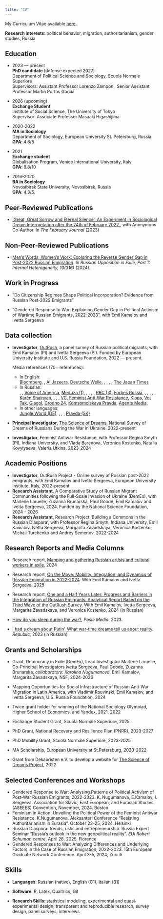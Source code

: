 ```yaml
---
title: "CV"
---
```


<!-- --- -->

<!-- title: "CV" -->

<!-- output: -->

<!--   pdf_document: -->

<!--     latex_engine: xelatex -->

<!--     keep_tex: true -->

<!--   html_document: -->

<!--     df_print: paged -->

<!-- header-includes: -->

<!-- - \usepackage{fontspec} -->

<!-- - \usepackage{polyglossia} -->

<!-- - \setmainlanguage{english} -->

<!-- - \setotherlanguage{russian} -->

<!-- - \usepackage{enumitem} -->

<!-- - \setlist{nolistsep} -->

<!-- - \usepackage{sectsty} -->

<!-- - \sectionfont{\centering} -->

<!-- - \usepackage[margin=1in]{geometry} -->

<!-- - \usepackage{multicol} -->

<!-- urlcolor: blue -->

<!-- --- -->

<!-- This css code to control size of the page title. Here it is 0 to make it invisible -->

```{=html}
<style>
.title {
  font-size: 0px;
}
</style>
```
My Curriculum Vitae available [here](https://drive.google.com/open?id=1sia680YPK_Va4iN1uqwWC7o70kRgecEL&usp=drive_fs).


<!-- **Date of birth**: 25.10.1988\ -->

<!-- **Email**: [emil.kamalov\@eui.eu](mailto:emil.kamalov@eui.eu){.email}, [em.kamalov\@gmail.com](mailto:em.kamalov@gmail.com){.email}\ -->

<!-- **Phone**: +39-351-926-99-08\ -->

<!-- **Webpage**: [www.emilkamalov.com](https://emilkamalov.com/) -->

**Research interests**: political behavior, migration, authoritarianism, gender studies, Russia

<!-- <br>   -->

\vspace{1mm} \hrule

<!-- \vspace{1mm}  -->

## Education

-   2023 --- present\
    **PhD candidate** (defense expected 2027)\
    Department of Political Science and Sociology, Scuola Normale Superiore\
    Supervisors: Assistant Professor Lorenzo Zamponi, Senior Assistant Professor Martín Portos García

-   2026 (upcoming)\
    **Exchange Student**\
    Institute of Social Science, The University of Tokyo\
    Supervisor: Associate Professor Masaaki Higashijima

-   2020-2022\
    **MA in Sociology**\
    Department of Sociology, European University St. Petersburg, Russia\
    **GPA**: 4.6/5

-   2021\
    **Exchange student**\
    Globalisation Program, Venice International University, Italy\
    **GPA**: 8.8/10<!-- 2010-2013\ -->

<!-- **PhD-student**\ -->

<!-- Elabuga Institute of Kazan Federal University. -->

-   2016-2020\
    **BA in Sociology**\
    Novosibirsk State University, Novosibirsk, Russia\
    **GPA**: 4.3/5.

<!-- -   2004-2007\ -->

<!--     **Diploma with distinction in specialized secondary education, Qualification: accountant**\ -->

<!--     Kama State Engineering and Economics Academy.\ -->

<!--     **GPA**: 4.8/5. -->

<!-- <br>   -->

<!-- \vspace{1mm} -->

<!-- \hrule -->

<!-- \vspace{1mm}  -->

## Peer-Reviewed Publications

-   [‘Great, Great Sorrow and Eternal Silence’: An Experiment in Sociological Dream Interpretation after the 24th of February 2022.](https://thefebruaryjournal.org/index.php/tfj/article/view/67), with Anonymous Co-Author. In *The February Journal* (2023)

## Non-Peer-Reviewed Publications

-   [Men’s Words, Women’s Work: Exploring the Reverse Gender Gap in Post-2022 Russian Emigration](https://www.research-collection.ethz.ch/handle/20.500.11850/692533). In *Russian Opposition in Exile, Part 1: Internal Heterogeneity, 10(316)* (2024).

<!-- <br>   -->

<!-- \vspace{1mm} -->

<!-- \hrule -->

<!-- ## Revise & Resubmit -->


<!-- -   "Feminism in Action: Unveiling the Political Power of the Feminist Anti-war Resistance", (R&R at *Communist and Post-Communist Studies*) -->

<!-- <br>   -->

<!-- \vspace{1mm} -->

<!-- \hrule -->

<!-- \vspace{1mm} -->


## Work in Progress

-   "Do Citizenship Regimes Shape Political Incorporation? Evidence from Russian Post-2022 Emigrants"

-   "Gendered Response to War: Explaining Gender Gap in Political Activism of Wartime Russian Emigrants, 2022-2023", with Emil Kamalov and Ivetta Sergeeva

## Data collection

-   **Investigator**, [OutRush](https://outrush.io/eng), a panel survey of Russian political migrants, with Emil Kamalov (PI) and Ivetta Sergeeva (PI). Funded by European University Institute and U.S. Russia Foundation, 2022 --- present.

    Media references (70+ references):

    -   In English:\
        [Bloomberg](https://www.bloomberg.com/news/articles/2024-05-02/russians-who-fled-war-return-in-boost-for-putin-s-war-economy), \href{https://www.ft.com/content/5e6bcce9-7bda-4b29-b1b7-f7df6e879fd9}{Financial Times}, [Al Jazeera](https://www.aljazeera.com/news/2024/1/22/russian-exiles-unlikely-to-return), [Deutsche Welle](https://www.dw.com/en/russia-why-people-are-returning-despite-the-war-in-ukraine/a-67022321), \href{https://www.cnbc.com/2022/11/25/georgia-armenia-turkey-economies-boom-with-russian-wealth-migration.html}{CNBC}, \href{https://fortune.com/europe/2022/08/20/russia-brain-drain-young-russians-leaving-after-ukraine-war-putin/}{Fortune}, \href{https://www.themoscowtimes.com/2023/10/25/15-of-russians-who-fled-war-mobilization-have-returned-survey-a82885}{The Moscow Times (1)}, \href{https://www.moscowtimes.ru/2023/01/19/sotsialnii-portret-novoi-volni-rossiiskih-emigrantov-a31239}{The Moscow Times (2)}, [The Japan Times](https://www.japantimes.co.jp/news/2024/05/02/world/politics/russians-putin-war-economy/)
    -   In Russian:\
        \href{https://www.bbc.com/russian/features-65686712}{BBC}, \href{https://www.dw.com/ru/sdelka-s-sovestu-pokinuvsie-rossiu-i-potom-vernuvsiesa-o-svoem-opyte/a-66896905}{Deutsche Welle}, [Voice of America](https://www.instagram.com/p/Cy1WVu2LbYT/), [Meduza (1)](https://meduza.io/episodes/2023/07/10/chinovniki-uveryayut-mnogie-uehavshie-ot-voyny-rossiyane-mechtayut-vernutsya-obratno-a-kak-na-samom-dele-rasskazyvaet-sotsiolog-nika-kostenko), \href{https://meduza.io/feature/2022/12/23/uehavshie-rossiyane-stali-bednee-no-zato-teper-bolshe-doveryayut-lyudyam-i-veryat-v-buduschee}{Meduza (2)}, \href{https://meduza.io/feature/2022/07/31/chem-nyneshnyaya-volna-emigratsii-otlichaetsya-ot-drugih-predstaviteli-kakih-professiy-uehali-sobirayutsya-li-migranty-vernutsya}{Meduza (3)}, \href{https://www.rbc.ru/spb_sz/29/01/2023/63ce99cc9a794787b4a2e9de}{RBC (1)}, \href{https://www.rbc.ru/politics/25/10/2023/6538b8739a7947719d23fd1e}{RBC (2)}, [RBC (3)](https://www.youtube.com/watch?v=7NsNp4MoUJw&ab_channel=%D0%A0%D0%91%D0%9A%D0%98%D0%BD%D0%B2%D0%B5%D1%81%D1%82%D0%B8%D1%86%D0%B8%D0%B8), [Forbes Russia](https://t.me/forbesglobalrus/3396), \href{https://www.youtube.com/watch?v=Bvcfj9a9XH8&t=4028s}{Zhivoy Gvozd}, \href{https://istories.media/news/2023/10/25/v-rossiyu-mogli-vernutsya-bolee-15-uekhavshikh-posle-nachala-voini-schitayut-issledovateli/}{Important Stories}, \href{https://open.spotify.com/episode/3n2gfxhNFRaSmrK8BFzE5U}{Rasstriga.doc}, \href{https://paperpaper.ru/kto-svyazyvaet-svoe-budushee-s-rossiej-b/}{Paper (1)}, \href{https://paperpaper.ru/emigranty-2022-go-ne-planiruyut-vozvrashat/}{Paper (2)}, [Karèn Shainyan](https://youtu.be/VzaFzSVtDtA), \href{https://rtvi.com/news/ft-bolee-15-rossijskih-emigrantov-vremenno-ili-nadolgo-vernulis-v-rossiyu/}{RTVI}, \href{https://novayagazeta-ru.cdn.ampproject.org/c/s/novayagazeta.ru/amp/articles/2022/12/27/strana-ubytiia}{Novaya Gazeta}, \href{https://www.severreal.org/a/rabotaem-do-pervogo-donosa-chto-budet-s-naukoy-i-vysshim-obrazovaniem-/32127897.html}{Sever Real}, [VC](https://vc.ru/money/575523-den-313-kolichestvo-nevyezdnyh-iz-za-dolgov-rossiyan-k-novomu-godu-stalo-rekordnym-za-15-let), [Feminist Anti-War Resistance](https://syg.ma/@feminist-anti-war-resistance/uiekhavshiie-rossiianie-bolieie-fieministski-nastroieny-sotsiologhi-iz-proiekta-outrush-o-novoi-volnie-rossiiskoi-emighratsii), [Klops](https://klops.ru/other/2023-10-25/282009-15-relokantov-pokinuvshih-rossiyu-posle-nachala-svo-vernulis-domoy-issledovateli), [Vot Tak](https://vot-tak.tv/novosti/27-10-2023-demograf-dopustil), [Glagol](https://glagol.press/uchjonye-soobshhili-o-vozvrashhenii-v-rossiju-relokantov), [Grodno 24](https://grodno24.com/2023/10/uehavshie-iz-strany-posle-nachala-svo-rossiyane-massovo-vozvrashhayutsya-na-rodinu.html), [Komsomolskaya Pravda](https://www.kp.ru/daily/27573/4842340/), [Agents Media](https://www.agents.media/demograf-rasskazal-o-vozvrashhenii-v-rossiyu-do-poloviny-uehavshih-iz-rossii-v-2022-godu/),
    -   In other languages:\
        [Jungle.World (DE)](https://jungle.world/artikel/2023/03/die-kompetenten-werden-durch-die-loyalen-ersetzt), \href{https://www.information.dk/udland/2023/02/stoerste-brain-drain-30-aar-ressourcestaerke-russere-antonina-startet-nyt-liv-udlandet}{Information (DA)}, \href{https://www.cdt.ch/news/erano-scappati-dalla-guerra-ora-stanno-tornando-a-casa-331807}{Corriere Del Ticino (ES)}, \href{https://www.ceskenoviny.cz/zpravy/rusove-kteri-po-unoru-odjeli-z-vlasti-zacali-podle-pruzkumu-vice-verit-lidem/2302793}{Ceske Noviny (CS)}, [Pravda (SK)](https://spravy.pravda.sk/svet/clanok/651763-rusi-ktori-po-februari-odisli-z-vlasti-zacali-podla-prieskumu-viac-verit-ludom/)

-   **Principal Investigator**, [The Science of Dreams](https://readymag.website/u94255285/wardreams/2/), National Survey of Dreams of Russians During the War in Ukraine. 2022-present

-   **Investigator**, Feminist Antiwar Resistance, with Professor Regina Smyth (PI), Indiana University, and Vlada Baranova, Veronica Kostenko, Natalia Kovylyaeva, Valeria Utkina. 2023-2024

## Academic Positions

-   **Investigator**, OutRush Project - Online survey of Russian post-2022 emigrants, with Emil Kamalov and Ivetta Sergeeva, European University Institute, Italy, 2022-present
-   **Research Assistant**, A Comparative Study of Russian Migrant Communities following the Full-Scale Invasion of Ukraine (DemEx), with Marlene Laruelle, Zuzanna Brunarska, Paul Goode, Emil Kamalov and Ivetta Sergeeva, 2024. Funded by the National Science Foundation, 2024 - 2026
-   **Research Assistant**, Research Project 'Building a Commons in the Russian Diaspora', with Professor Regina Smyth, Indiana University, Emil Kamalov, Ivetta Sergeeva, Margarita Zavadskaya, Veronica Kostenko, Michail Turchenko and Andrey Semenov. 2022-2024

<!-- <br>   -->

<!-- \vspace{1mm} -->

<!-- \hrule -->

## Research Reports and Media Columns

-   Research report, [Mapping and gathering Russian artists and cultural workers in exile](https://outrush.io/report_artists_2024), 2024

-   Research report, [On the Move: Mobility, Integration, and Dynamics of Russian Emigration in 2022-2024](https://outrush.io/report_march_2025_eng). With Emil Kamalov and Ivetta Sergeeva, 2025

-   Research report, [One and a Half Years Later: Progress and Barriers in the Integration of Russian Emigrants. Analytical Report Based on the Third Wave of the OutRush Survey](https://outrush.io/report_january_2024). With Emil Kamalov, Ivetta Sergeeva, Margarita Zavadskaya, and Veronica Kostenko, 2024 (in Russian)

-   [How do you sleep during the war?](https://posle.media/language/en/how-do-you-sleep-during-the-war/), *Posle Media*, 2023.

-   [I had a dream about Putin'. What war-time dreams tell us about reality](https://republic.ru/posts/107912). *Republic*, 2023 (in Russian)

<!-- <br>   -->

<!-- \vspace{1mm} -->

<!-- \hrule -->

<!-- <br>   -->

<!-- \vspace{1mm} -->

<!-- \hrule -->

<!-- <br>   -->

<!-- \vspace{1mm} -->

<!-- \hrule -->

<!-- \vspace{1mm} -->

<!-- ## Work In Progress -->

<!-- <br>   -->

<!-- \vspace{1mm} -->

<!-- \hrule -->

<!-- ## Teaching Experience -->

<!-- -   Instructor, Intermediate Quantitative Methods in Social Sciences (Master's level), European University in Saint Petersburg, Russia, 2021 -->

<!-- -   Instructor, [Research Seminar: Quantitative Methods in Political Research](https://spb.hse.ru/en/ma/pm/courses/375308895.html) (Master's level), Higher School of Economics, Russia, 2021 -->

<!-- -   Instructor, [Methodology of Contemporary Asian Studies](https://spb.hse.ru/en/ma/econasia/courses/375309025.html) (Master's level), Higher School of Economics, Russia, 2020-2021 -->

<!-- -   Instructor, [Introduction to Statistics with R](https://pandan.eusp.org/lecturerslist) (Master's level), Yandex & European University in Saint Petersburg, 2020 -->

<!-- -   Instructor, R-Crash Course (Master's level), European University in Saint Petersburg, Russia, 2020 -->

<!-- -   Instructor, [Methodology for Sociopolitical Research in East Asia](https://spb.hse.ru/en/ma/econasia/courses/298723267.html), Higher School of Economics, Russia, 2019-2020 -->

<!-- | **Course**                                                                                                        | **University**                                                                   | **Level** | **Year**  | -->

<!-- |----------------------|------------------|-----------------|-----------------| -->

<!-- | Intermediate Quantitative Methods in Social Sciences                                                              | [European University in Saint Petersburg](https://eusp.org/en/sociology), Russia | Masters   | 2021      | -->

<!-- | [Research Seminar Quantitative Methods in Political Research](https://spb.hse.ru/en/ma/pm/courses/375308895.html) | [Higher School of Economics](https://spb.hse.ru/en/ma/pm), Russia                | Masters   | 2021      | -->

<!-- | [Methodology of Contemporary Asian Studies](https://spb.hse.ru/en/ma/econasia/courses/375309025.html)             | [Higher School of Economics](https://spb.hse.ru/en/ma/econasia), Russia          | Masters   | 2020-2021 | -->

<!-- | [Introduction to Statistics with R](https://pandan.eusp.org/lecturerslist)                                        | [Yandex & European University in Saint Petersburg](https://pandan.eusp.org/)     | Masters   | 2020      | -->

<!-- | R-crash course                                                                                                    | [European University in Saint Petersburg](https://eusp.org/en/sociology)         | Masters   | 2020      | -->

<!-- | [Methodology for Sociopolitical Research in East Asia](https://spb.hse.ru/en/ma/econasia/courses/298723267.html)  | [Higher School of Economics](https://spb.hse.ru/en/ma/econasia), Russia          | Masters   | 2019-2020 | -->

<!-- \vspace{1mm} -->

<!-- \hrule -->

<!-- \vspace{1mm} -->

## Grants and Scholarships

-   Grant, Democracy in Exile (DemEx), Lead Investigator Marlene Laruelle, Co-Principal Investigators Ivetta Sergeeva, Paul Goode, Zuzanna Brunarska, *collaborators: Karolina Nugumanova*, Emil Kamalov, Margarita Zavadskaya, NSF, 2024-2026

-   Mapping Opportunities for Social Infrastructure of Russian Anti-War Migration in Latin America, with Vladimir Rouvinski, Emil Kamalov, and Ivetta Sergeeva, U.S. Russia Foundation, 2024

-   Twice grant holder for winning of the National Sociology Olympiad, Higher School of Economics, and Yandex, 2021, 2022

-   Exchange Student Grant, Scuola Normale Superiore, 2025

-   PhD Grant, National Recovery and Resilience Plan (PNRR), 2023-2027

-   PhD Mobility Grant, Scuola Normale Superiore, 2023-2025

-   MA Scholarship, European University at St.Petersburg, 2020-2022

-   Grant from Dekabristen e.V. to develop a website for [The Science of Dreams Project](https://readymag.website/u94255285/wardreams/2/), 2022

<!-- <br>   -->

<!-- \vspace{1mm} -->

<!-- \hrule  -->

<!-- \vspace{1mm} -->

## Selected Conferences and Workshops

-   Gendered Response to War: Analysing Patterns of Political Activism of Post-War Russian Emigrants, 2022-2023. K. Nugumanova, E.Kamalov, I. Sergeeva. Association for Slavic, East European, and Eurasian Studies (ASEEES) Convention, November, 2024. Boston
-   Feminism in Action: Unveiling the Political Power of the Feminist Antiwar Resistance. K.Nugumanova. Aleksanteri Conference “Resisting Authoritarianism in Eurasia”. October 23-25, 2024. Helsinki
-   Russian Diaspora: trends, risks and entrepreneurship. Russia Expert Seminar "Russia's outlook in the new geopolitical reality". *EUI Robert Schuman centre*, April 28, 2025, Florence
-   Gendered Responses to War: Analyzing Differences and Underlying Factors in the Case of Russian Emigration, 2022-2023. 15th European Graduate Network Conference. April 3-5, 2024, Zurich

<!-- <br>   -->

<!-- \vspace{1mm} -->

<!-- \hrule -->

<!-- \vspace{1mm} -->

<!-- ## Additional Training -->

<!-- -   Ethics in Human Subjects Research, CITI, 2022 -->

<!-- -   Global Corruption Workshop, Boris Nemtsov Foundation for Freedom, January 2022 -->

<!-- -   Exchange student in Jyvaskyla University, Finland, September-December 2018 -->

<!-- -   Bayesian Statistical Analyses for Social Scientists, LCSR Summer School, August 2018  -->

<!-- -   Summer School on Migration organized by Russian Red Cross, June 2018 -->

<!-- <br>   -->

<!-- \hrule -->

<!-- ## Interviews and Comments for Media -->

<!-- -   [The Russians returning home from self-imposed exile](https://www.ft.com/content/5e6bcce9-7bda-4b29-b1b7-f7df6e879fd9), *Financial Times* (English), 2023 -->

<!-- -   [Why are relocating individuals returning home?](https://echofm.online/programs/utrennij-razvorot/fragment-utrennego-razvorota-166), *Zhivoy Gvozd*, video blog (Russian), 2023 -->

<!-- -   [New Russian Emigration: Who, Where, and Why People are Leaving Russia Today](https://open.spotify.com/episode/3n2gfxhNFRaSmrK8BFzE5U). *Yura, we've found out everything*, podcast (Russian), 2023 -->

<!-- -   [Emigrants of 2022 do not plan to return to Russia. How has their life changed in six months? Results of a large-scale study](https://paperpaper.ru/emigranty-2022-go-ne-planiruyut-vozvrashat/). *Paper* (Russian), 2023 -->

<!-- -   [Det største brain drain i 30 år: Ressourcestærke russere som Antonina har startet et nyt liv i udlandet](https://www.information.dk/udland/2023/02/stoerste-brain-drain-30-aar-ressourcestaerke-russere-antonina-startet-nyt-liv-udlandet). *Information* (Danish), 2023 -->

<!-- -   [More than 20 million Russians have faced intimate partner violence](https://www.mosfm.com/audios/151399). *Moscow FM*, radio (Russian), 2023 -->

<!-- -   [Young scholars in our professional team: interview for university page](https://spb.hse.ru/en/ma/econasia/news/382861781.html). *Higher School of Economics* (English), 2020 -->

<!-- <br>   -->

<!-- \vspace{1mm} -->

<!-- \hrule -->

<!-- \vspace{1mm} -->

## Skills

-   **Languages**: Russian (native), English (C1), Italian (B1)

-   **Software**: R, Latex, Qualtrics, Git

-   **Research Skills**: statistical modeling, experimental and quasi-experimental design, transparent and reproducible research, survey design, panel surveys, interviews
